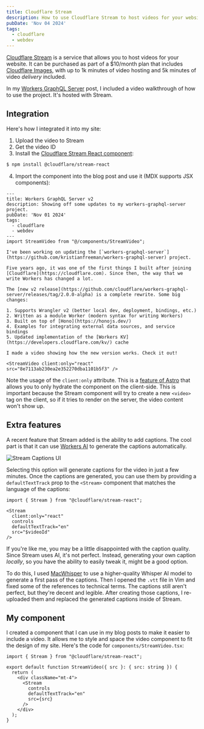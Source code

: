 ```yaml
---
title: Cloudflare Stream
description: How to use Cloudflare Stream to host videos for your website.
pubDate: 'Nov 04 2024'
tags:
  - cloudflare
  - webdev
---
```


[Cloudflare Stream](https://cloudflare.com/products/stream/) is a service that allows you to host videos for your website. It can be purchased as part of a $10/month plan that includes [Cloudflare Images](https://cloudflare.com/products/images/), with up to 1k minutes of video hosting and 5k minutes of video _delivery_ included.

In my [Workers GraphQL Server](/workers-graphql-server) post, I included a video walkthrough of how to use the project. It's hosted with Stream.

## Integration

Here's how I integrated it into my site:

1. Upload the video to Stream
2. Get the video ID
3. Install the [Cloudflare Stream React component](https://github.com/cloudflare/stream-react): 

```bash
$ npm install @cloudflare/stream-react
```

4. Import the component into the blog post and use it (MDX supports JSX components):

```mdx title="blog/workers-graphql-server.mdx" collapse={1-8,10-21}
---
title: Workers GraphQL Server v2
description: Showing off some updates to my workers-graphql-server project.
pubDate: 'Nov 01 2024'
tags:
  - cloudflare
  - webdev
---
import StreamVideo from "@/components/StreamVideo";

I've been working on updating the [`workers-graphql-server`](https://github.com/kristianfreeman/workers-graphql-server) project.

Five years ago, it was one of the first things I built after joining [Cloudflare](https://cloudflare.com). Since then, the way that we write Workers has changed a lot.

The [new v2 release](https://github.com/cloudflare/workers-graphql-server/releases/tag/2.0.0-alpha) is a complete rewrite. Some big changes:

1. Supports Wrangler v2 (better local dev, deployment, bindings, etc.)
2. Written as a module Worker (modern syntax for writing Workers)
3. Built on top of [Hono](https://honojs.dev/)
4. Examples for integrating external data sources, and service bindings
5. Updated implementation of the [Workers KV](https://developers.cloudflare.com/kv/) cache

I made a video showing how the new version works. Check it out!

<StreamVideo client:only="react" src="8e7113ab230ea2e352270dba1101b5f3" />
```

Note the usage of the `client:only` attribute. This is a [feature of Astro](https://docs.astro.build/en/guides/partial-hydration/) that allows you to only hydrate the component on the client-side. This is important because the Stream component will try to create a new `<video>` tag on the client, so if it tries to render on the server, the video content won't show up.

## Extra features

A recent feature that Stream added is the ability to add captions. The cool part is that it can use [Workers AI](https://ai.cloudflare.com) to generate the captions automatically.

<Image src={streamCaptions} alt="Stream Captions UI" width={400} />

Selecting this option will generate captions for the video in just a few minutes. Once the captions are generated, you can use them by providing a `defaultTextTrack` prop to the `<Stream>` component that matches the language of the captions:

```tsx ins={6}
import { Stream } from "@cloudflare/stream-react";

<Stream 
  client:only="react" 
  controls 
  defaultTextTrack="en"
  src="$videoId" 
/>
```

If you're like me, you may be a little disappointed with the caption quality. Since Stream uses AI, it's not perfect. Instead, generating your own caption _locally_, so you have the ability to easily tweak it, might be a good option.

To do this, I used [MacWhisper](https://goodsnooze.gumroad.com/l/macwhisper) to use a higher-quality Whisper AI model to generate a first pass of the captions. Then I opened the `.vtt` file in Vim and fixed some of the references to technical terms. The captions still aren't perfect, but they're decent and legible. After creating those captions, I re-uploaded them and replaced the generated captions inside of Stream.

## My component

I created a component that I can use in my blog posts to make it easier to include a video. It allows me to style and space the video component to fit the design of my site. Here's the code for `components/StreamVideo.tsx`:

```tsx title="components/StreamVideo.tsx"
import { Stream } from "@cloudflare/stream-react";

export default function StreamVideo({ src }: { src: string }) {
  return (
    <div className="mt-4">
      <Stream
        controls
        defaultTextTrack="en"
        src={src}
      />
    </div>
  );
}
```
